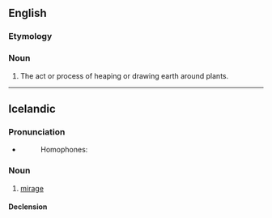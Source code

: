 ==English==

===Etymology===
{{suffix|en|hill|ing}}

===Noun===
{{en-noun|-}}

# The act or process of heaping or drawing earth around plants.

{{Webster 1913}}

----

==Icelandic==

===Pronunciation===
* {{IPA|is|/ˈhɪtliŋk/}}
*: {{rhymes|is|ɪtliŋk}}
*: Homophones: {{l|is|hylling}}

===Noun===
{{is-noun|f|hillingar|hillingar}}

# [[mirage]]

====Declension====
{{is-decl-noun-f-s1|hill|i|ng|u=u}}